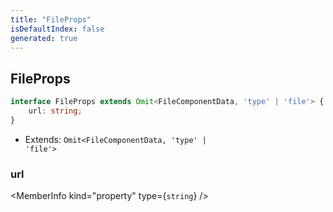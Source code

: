```yaml
---
title: "FileProps"
isDefaultIndex: false
generated: true
---
```



<!-- This file was generated from the CommandKit source. Do not modify. Instead, re-run the "docgen" script -->


## FileProps

<GenerationInfo sourceFile="packages/commandkit/src/components/v2/file.ts" sourceLine="3" packageName="commandkit" />



```ts title="Signature"
interface FileProps extends Omit<FileComponentData, 'type' | 'file'> {
    url: string;
}
```
* Extends: <code>Omit&#60;FileComponentData, 'type' | 'file'&#62;</code>



<div className="members-wrapper">

### url

<MemberInfo kind="property" type={`string`}   />




</div>
